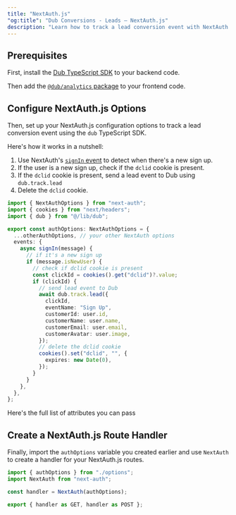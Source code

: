 ```yaml
---
title: "NextAuth.js"
"og:title": "Dub Conversions - Leads – NextAuth.js"
description: "Learn how to track a lead conversion event with NextAuth.js and the Dub SDK"
---
```



## Prerequisites

First, install the [Dub TypeScript SDK](/sdks/typescript/overview) to your backend code.

<Accordion title="Install the Dub TypeScript SDK">
  <InstallTypescript />
</Accordion>

Then add the [`@dub/analytics` package](/sdks/js-client/overview) to your frontend code.

<Accordion title="Install the Dub Analytics package">
  <InstallDubAnalytics />
</Accordion>

## Configure NextAuth.js Options

Then, set up your NextAuth.js configuration options to track a lead conversion event using the `dub` TypeScript SDK.

Here's how it works in a nutshell:

1. Use NextAuth's [`signIn` event](https://next-auth.js.org/configuration/events#signin) to detect when there's a new sign up.
2. If the user is a new sign up, check if the `dclid` cookie is present.
3. If the `dclid` cookie is present, send a lead event to Dub using `dub.track.lead`
4. Delete the `dclid` cookie.

```typescript app/api/auth/[...nextauth]/options.ts
import { NextAuthOptions } from "next-auth";
import { cookies } from "next/headers";
import { dub } from "@/lib/dub";

export const authOptions: NextAuthOptions = {
  ...otherAuthOptions, // your other NextAuth options
  events: {
    async signIn(message) {
      // if it's a new sign up
      if (message.isNewUser) {
        // check if dclid cookie is present
        const clickId = cookies().get("dclid")?.value;
        if (clickId) {
          // send lead event to Dub
          await dub.track.lead({
            clickId,
            eventName: "Sign Up",
            customerId: user.id,
            customerName: user.name,
            customerEmail: user.email,
            customerAvatar: user.image,
          });
          // delete the dclid cookie
          cookies().set("dclid", "", {
            expires: new Date(0),
          });
        }
      }
    },
  },
};
```

Here's the full list of attributes you can pass

## Create a NextAuth.js Route Handler

Finally, import the `authOptions` variable you created earlier and use `NextAuth` to create a handler for your NextAuth.js routes.

```typescript app/api/auth/[...nextauth]/index.ts
import { authOptions } from "./options";
import NextAuth from "next-auth";

const handler = NextAuth(authOptions);

export { handler as GET, handler as POST };
```
